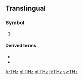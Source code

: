 {{character info/new|㎔}}

==Translingual==

===Symbol===
{{mul-symbol}}

# {{SI-unit-abbnp|tera|hertz|frequency}}

====Derived terms====
* {{l|mul|T-wave}}
* {{l|mul|T-ray}}

[[fr:THz]]
[[gl:THz]]
[[nl:THz]]
[[fi:THz]]
[[sv:THz]]